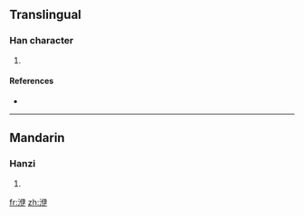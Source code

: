 ==Translingual==

===Han character===
{{Han char|rn=85|rad=水|as=06|sn=9|four=3715<sub>7</sub>|canj=水人尸大 (EOSK)}}

# {{defn|Han|sort=水06}}

====References====
* {{Han ref|kx=0621.050|dkj=17392|dj=1017.040|hdz=31610.060|uh=6D22|ud=27938|bh=CFAB|bd=53163}}

----

==Mandarin==

===Hanzi===
{{cmn-hanzi|pin=[[yī]] ([[yi1]])|wg=i<sup>1</sup>}}

# {{defn|Mandarin|sort=水06}}

[[fr:洢]]
[[zh:洢]]